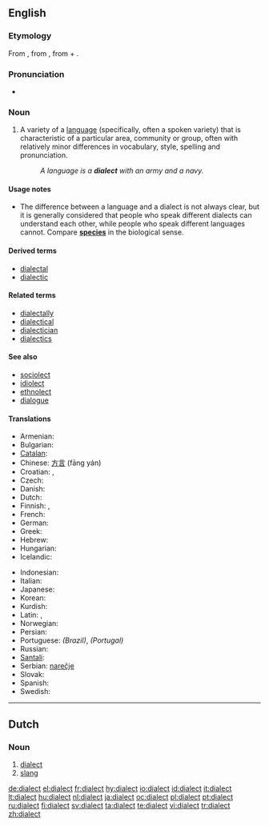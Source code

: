 ==English==
{{wikipedia}}

===Etymology===
From {{etyl|grc}} {{term|διάλεκτος|tr=diálektos||conversation, the language of a country or a place or a nation, the local [[idiom]] which derives from a dominant language|sc=polytonic}}, from {{term|διαλέγομαι|tr=dialégomai||I participate in a [[dialogue]]|sc=polytonic}}, from {{term|διά|tr=diá||inter, through|sc=polytonic}} + {{term|λέγω|tr=légō||I speak|sc=polytonic}}.

===Pronunciation===
* {{IPA|/ˈdɑɪ.ə.ˌlɛkt/}}

===Noun===
{{en-noun}}

# {{linguistics}} A variety of a [[language]] (specifically, often a spoken variety) that is characteristic of a particular area, community or group, often with relatively minor differences in vocabulary, style, spelling and pronunciation.
#: ''A language is a '''dialect''' with an army and a navy.''

====Usage notes====
* The difference between a language and a dialect is not always clear, but it is generally considered that people who speak different dialects can understand each other, while people who speak different languages cannot. Compare '''[[species]]''' in the biological sense.

====Derived terms====
* [[dialectal]]
* [[dialectic]]

====Related terms====
* [[dialectally]]
* [[dialectical]]
* [[dialectician]]
* [[dialectics]]

====See also====
* [[sociolect]]
* [[idiolect]]
* [[ethnolect]]
* [[dialogue]]

====Translations====
{{trans-top|variety of a language}}
* Armenian: {{t|hy|բարբառ|sc=Armn|tr=barbaṙ}}
* Bulgarian: {{t|bg|диалект|m|tr=dialekt|sc=Cyrl}}
* [[Catalan]]: {{t+|ca|dialecte|m}}
* Chinese: [[方言]] (fāng yán)
* Croatian: {{t-|hr|narječje|n|alt=nárjēčje}}, {{t-|hr|dijalekt|m|alt=dijàlekt}}
* Czech: {{t+|cs|nářečí|n}}
* Danish: {{t-|da|dialekt|c}}
* Dutch: {{t+|nl|dialect|n}}
* Finnish: {{t+|fi|murre}}, {{t|fi|aluemurre}}
* French: {{t+|fr|dialecte|m}}
* German: {{t+|de|Dialekt|m}}
* Greek: {{t+|el|διάλεκτος|f|tr=diálektos|sc=Grek}}
* Hebrew: {{t|he|ניב|m|tr=niv|sc=Hebr}}
* Hungarian: {{t+|hu|nyelvjárás}}
* Icelandic: {{t-|is|mállýska|f}}
{{trans-mid}}
* Indonesian: {{t|id|dialek|xs=Indonesian}}
* Italian: {{t+|it|dialetto|m}}
* Japanese: {{t+|ja|方言|tr=[[ほうげん]], hōgen|sc=Jpan}}
* Korean: {{t+|ko|사투리|tr=saturi|sc=Hang}}
*Kurdish: {{t|ku|زاراو|tr=zaraw|sc=ku-Arab}}
* Latin: {{t-|la|dialectos|f}}, {{t|la|dialectus|f}}
* Norwegian: {{t+|no|dialekt|m}}
* Persian: {{t|fa|لحجه|sc=fa-Arab|xs=Persian}}
* Portuguese: {{t+|pt|dialeto|m}} ''(Brazil)'', {{t+|pt|dialecto|m}} ''(Portugal)''
* Russian: {{t|ru|диалект|m|tr=dialékt|sc=Cyrl}}
* [[Santali]]: {{tø|sat|ᱵᱳᱞᱤ|tr=boli|sc=Olck}}
* Serbian: [[narečje]] {{n}}
* Slovak: {{t|sk|nárečie|n}}
* Spanish: {{t+|es|dialecto|m}}
* Swedish: {{t+|sv|dialekt|c}}
{{trans-bottom}}

----

==Dutch==

===Noun===
{{infl|nl|noun|g=n}}

# [[#English|dialect]]
# [[slang]]

[[de:dialect]]
[[el:dialect]]
[[fr:dialect]]
[[hy:dialect]]
[[io:dialect]]
[[id:dialect]]
[[it:dialect]]
[[lt:dialect]]
[[hu:dialect]]
[[nl:dialect]]
[[ja:dialect]]
[[oc:dialect]]
[[pl:dialect]]
[[pt:dialect]]
[[ru:dialect]]
[[fi:dialect]]
[[sv:dialect]]
[[ta:dialect]]
[[te:dialect]]
[[vi:dialect]]
[[tr:dialect]]
[[zh:dialect]]